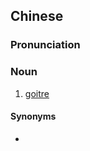 {{also|大颈泡}}
==Chinese==
{{zh-forms|s=大颈泡}}

===Pronunciation===
{{zh-pron
|c=daai6 geng2 paau1
|cat=n
}}

===Noun===
{{zh-noun}} {{tlb|zh|Cantonese}}

# {{lb|zh|diseases}} [[goitre]]

====Synonyms====
* {{zh-l|甲狀腺腫}}